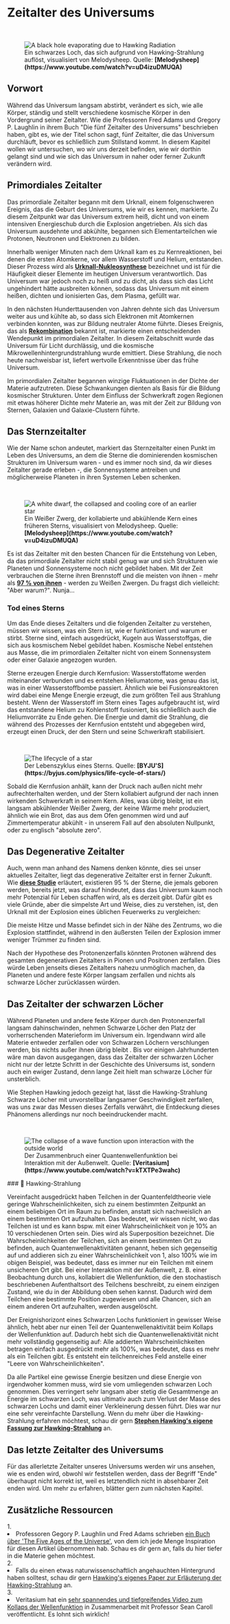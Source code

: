 
# Zeitalter des Universums

<ReadingTime />

<br/>
<figure>
<Image src={require(".//../../../resources/images/blackhole2.png")} alt="A black hole evaporating due to Hawking Radiation" />
<figcaption style={{ color: "rgb(156, 156, 156)", fontSize: "14px", marginTop: "2px" }}>Ein schwarzes Loch, das sich aufgrund von Hawking-Strahlung auflöst, visualisiert von Melodysheep. Quelle: <strong>[Melodysheep](https://www.youtube.com/watch?v=uD4izuDMUQA)</strong></figcaption>
</figure>

## Vorwort
Während das Universum langsam abstirbt, verändert es sich, wie alle Körper, ständig und stellt verschiedene kosmische Körper in den Vordergrund seiner Zeitalter. Wie die Professoren Fred Adams und Gregory P. Laughlin in ihrem Buch "Die fünf Zeitalter des Universums" beschrieben haben, gibt es, wie der Titel schon sagt, fünf Zeitalter, die das Universum durchläuft, bevor es schließlich zum Stillstand kommt. In diesem Kapitel wollen wir untersuchen, wo wir uns derzeit befinden, wie wir dorthin gelangt sind und wie sich das Universum in naher oder ferner Zukunft verändern wird.

## Primordiales Zeitalter
Das primordiale Zeitalter begann mit dem Urknall, einem folgenschweren Ereignis, das die Geburt des Universums, wie wir es kennen, markierte. Zu diesem Zeitpunkt war das Universum extrem heiß, dicht und von einem intensiven Energieschub durch die Explosion angetrieben. Als sich das Universum ausdehnte und abkühlte, begannen sich Elementarteilchen wie Protonen, Neutronen und Elektronen zu bilden.

Innerhalb weniger Minuten nach dem Urknall kam es zu Kernreaktionen, bei denen die ersten Atomkerne, vor allem Wasserstoff und Helium, entstanden. Dieser Prozess wird als <strong>[Urknall-Nukleosynthese](https://en.wikipedia.org/wiki/Big_Bang_nucleosynthesis)</strong> bezeichnet und ist für die Häufigkeit dieser Elemente im heutigen Universum verantwortlich. Das Universum war jedoch noch zu heiß und zu dicht, als dass sich das Licht ungehindert hätte ausbreiten können, sodass das Universum mit einem heißen, dichten und ionisierten Gas, dem Plasma, gefüllt war.

In den nächsten Hunderttausenden von Jahren dehnte sich das Universum weiter aus und kühlte ab, so dass sich Elektronen mit Atomkernen verbinden konnten, was zur Bildung neutraler Atome führte. Dieses Ereignis, das als <strong>[Rekombination](https://en.wikipedia.org/wiki/Recombination_(cosmology))</strong> bekannt ist, markierte einen entscheidenden Wendepunkt im primordialen Zeitalter. In diesem Zeitabschnitt wurde das Universum für Licht durchlässig, und die kosmische Mikrowellenhintergrundstrahlung wurde emittiert. Diese Strahlung, die noch heute nachweisbar ist, liefert wertvolle Erkenntnisse über das frühe Universum.

Im primordialen Zeitalter begannen winzige Fluktuationen in der Dichte der Materie aufzutreten. Diese Schwankungen dienten als Basis für die Bildung kosmischer Strukturen. Unter dem Einfluss der Schwerkraft zogen Regionen mit etwas höherer Dichte mehr Materie an, was mit der Zeit zur Bildung von Sternen, Galaxien und Galaxie-Clustern führte.

## Das Sternzeitalter
Wie der Name schon andeutet, markiert das Sternzeitalter einen Punkt im Leben des Universums, an dem die Sterne die dominierenden kosmischen Strukturen im Universum waren - und es immer noch sind, da wir dieses Zeitalter gerade erleben -, die Sonnensysteme antreiben und möglicherweise Planeten in ihren Systemen Leben schenken.

<br/>
<figure>
<Image src={require(".//../../../resources/images/whitedwarf.png")} alt="A white dwarf, the collapsed and cooling core of an earlier star" />
<figcaption style={{ color: "rgb(156, 156, 156)", fontSize: "14px", marginTop: "2px" }}>Ein Weißer Zwerg, der kollabierte und abkühlende Kern eines früheren Sterns, visualisiert von Melodysheep. Quelle: <strong>[Melodysheep](https://www.youtube.com/watch?v=uD4izuDMUQA)</strong></figcaption>
</figure>

Es ist das Zeitalter mit den besten Chancen für die Entstehung von Leben, da das primordiale Zeitalter nicht stabil genug war und sich Strukturen wie Planeten und Sonnensysteme noch nicht gebildet haben. Mit der Zeit verbrauchen die Sterne ihren Brennstoff und die meisten von ihnen - mehr als <strong>[97 % von ihnen](https://iopscience.iop.org/article/10.1086/319535)</strong> - werden zu Weißen Zwergen. Du fragst dich vielleicht: "Aber warum?". Nunja...

### Tod eines Sterns
Um das Ende dieses Zeitalters und die folgenden Zeitalter zu verstehen, müssen wir wissen, was ein Stern ist, wie er funktioniert und warum er stirbt. Sterne sind, einfach ausgedrückt, Kugeln aus Wasserstoffgas, die sich aus kosmischem Nebel gebildet haben. Kosmische Nebel entstehen aus Masse, die im primordialen Zeitalter nicht von einem Sonnensystem oder einer Galaxie angezogen wurden.

Sterne erzeugen Energie durch Kernfusion: Wasserstoffatome werden miteinander verbunden und es entstehen Heliumatome, was genau das ist, was in einer Wasserstoffbombe passiert. Ähnlich wie bei Fusionsreaktoren wird dabei eine Menge Energie erzeugt, die zum größten Teil aus Strahlung besteht. Wenn der Wasserstoff im Stern eines Tages aufgebraucht ist, wird das entstandene Helium zu Kohlenstoff fusioniert, bis schließlich auch die Heliumvorräte zu Ende gehen. Die Energie und damit die Strahlung, die während des Prozesses der Kernfusion entsteht und abgegeben wird, erzeugt einen Druck, der den Stern und seine Schwerkraft stabilisiert. 

<br/>
<figure>
<Image src={require(".//../../../resources/images/lifecycle.png")} alt="The lifecycle of a star" />
<figcaption style={{ color: "rgb(156, 156, 156)", fontSize: "14px", marginTop: "2px" }}>Der Lebenszyklus eines Sterns. Quelle: <strong>[BYJU'S](https://byjus.com/physics/life-cycle-of-stars/)</strong></figcaption>
</figure>

Sobald die Kernfusion anhält, kann der Druck nach außen nicht mehr aufrechterhalten werden, und der Stern kollabiert aufgrund der nach innen wirkenden Schwerkraft in seinem Kern.  Alles, was übrig bleibt, ist ein langsam abkühlender Weißer Zwerg, der keine Wärme mehr produziert, ähnlich wie ein Brot, das aus dem Ofen genommen wird und auf Zimmertemperatur abkühlt - in unserem Fall auf den absoluten Nullpunkt, oder zu englisch "absolute zero".

## Das Degenerative Zeitalter
Auch, wenn man anhand des Namens denken könnte, dies sei unser aktuelles Zeitalter, liegt das degenerative Zeitalter erst in ferner Zukunft. Wie <strong>[diese Studie](https://www.wired.com/2012/11/universe-making-stars/#:~:text=That%20means%20that%20rate%20at%20which%20new%20stars,universe%20will%20ever%20see%20have%20already%20been%20born)</strong> erläutert, existieren 95 % der Sterne, die jemals geboren werden, bereits jetzt, was darauf hindeutet, dass das Universum kaum noch mehr Potenzial für Leben schaffen wird, als es derzeit gibt. Dafür gibt es viele Gründe, aber die simpelste Art und Weise, dies zu verstehen, ist, den Urknall mit der Explosion eines üblichen Feuerwerks zu vergleichen:

Die meiste Hitze und Masse befindet sich in der Nähe des Zentrums, wo die Explosion stattfindet, während in den äußersten Teilen der Explosion immer weniger Trümmer zu finden sind.

Nach der Hypothese des Protonenzerfalls könnten Protonen während des gesamten degenerativen Zeitalters in Pionen und Positronen zerfallen. Dies würde Leben jenseits dieses Zeitalters nahezu unmöglich machen, da Planeten und andere feste Körper langsam zerfallen und nichts als schwarze Löcher zurücklassen würden.

## Das Zeitalter der schwarzen Löcher
Während Planeten und andere feste Körper durch den Protonenzerfall langsam dahinschwinden, nehmen Schwarze Löcher den Platz der vorherrschenden Materieform im Universum ein. Irgendwann wird alle Materie entweder zerfallen oder von Schwarzen Löchern verschlungen werden, bis nichts außer ihnen übrig bleibt . Bis vor einigen Jahrhunderten wäre man davon ausgegangen, dass das Zeitalter der schwarzen Löcher nicht nur der letzte Schritt in der Geschichte des Universums ist, sondern auch ein ewiger Zustand, denn lange Zeit hielt man schwarze Löcher für unsterblich.

Wie Stephen Hawking jedoch gezeigt hat, lässt die Hawking-Strahlung Schwarze Löcher mit unvorstellbar langsamer Geschwindigkeit zerfallen, was uns zwar das Messen dieses Zerfalls verwährt, die Entdeckung dieses Phänomens allerdings nur noch beeindruckender macht.

<br/>
<figure>
<Image src={require(".//../../../resources/images/wave.png")} alt="The collapse of a wave function upon interaction with the outside world" />
<figcaption style={{ color: "rgb(156, 156, 156)", fontSize: "14px", marginTop: "2px" }}>Der Zusammenbruch einer Quantenwellenfunktion bei Interaktion mit der Außenwelt. Quelle: <strong>[Veritasium](https://www.youtube.com/watch?v=kTXTPe3wahc)</strong></figcaption>
</figure>

<Callout type="info" emoji="">
### 📘 Hawking-Strahlung

Vereinfacht ausgedrückt haben Teilchen in der Quantenfeldtheorie viele geringe Wahrscheinlichkeiten, sich zu einem bestimmten Zeitpunkt an einem beliebigen Ort im Raum zu befinden, anstatt sich nachweislich an einem bestimmten Ort aufzuhalten. Das bedeutet, wir wissen nicht, wo das Teilchen ist und es kann bspw. mit einer Wahrscheinlichkeit von je 10% an 10 verschiedenen Orten sein. Dies wird als Superposition bezeichnet. Die Wahrscheinlichkeiten der Teilchen, sich an einem bestimmten Ort zu befinden, auch Quantenwellenaktivitäten genannt, heben sich gegenseitig auf und addieren sich zu einer Wahrscheinlichkeit von 1, also 100% wie im obigen Beispiel, was bedeutet, dass es immer nur ein Teilchen mit einem unsicheren Ort gibt. Bei einer Interaktion mit der Außenwelt, z. B. einer Beobachtung durch uns, kollabiert die Wellenfunktion, die den stochastisch beschriebenen Aufenthaltsort des Teilchens beschreibt, zu einem einzigen Zustand, wie du in der Abbildung oben sehen kannst. Dadurch wird dem Teilchen eine bestimmte Position zugewiesen und alle Chancen, sich an einem anderen Ort aufzuhalten, werden ausgelöscht. 

Der Ereignishorizont eines Schwarzen Lochs funktioniert in gewisser Weise ähnlich, hebt aber nur einen Teil der Quantenwellenaktivität beim Kollaps der Wellenfunktion auf. Dadurch hebt sich die Quantenwellenaktivität nicht mehr vollständig gegenseitig auf: Alle addierten Wahrscheinlichkeiten betragen einfach ausgedrückt mehr als 100%, was bedeutet, dass es mehr als ein Teilchen gibt. Es entsteht ein teilchenreiches Feld anstelle einer "Leere von Wahrscheinlichkeiten".

Da alle Partikel eine gewisse Energie besitzen und diese Energie von irgendwoher kommen muss, wird sie vom umliegenden schwarzen Loch genommen. Dies verringert sehr langsam aber stetig die Gesamtmenge an Energie im schwarzen Loch, was ultimativ auch zum Verlust der Masse des schwarzen Lochs und damit einer Verkleinerung dessen führt. Dies war nur eine sehr vereinfachte Darstellung. Wenn du mehr über die Hawking-Strahlung erfahren möchtest, schau dir gern <strong>[Stephen Hawking's eigene Fassung zur Hawking-Strahlung](https://www.brainmaster.com/software/pubs/physics/Hawking%20Particle%20Creation.pdf)</strong> an.
<br />
</Callout>

## Das letzte Zeitalter des Universums
Für das allerletzte Zeitalter unseres Universums werden wir uns ansehen, wie es enden wird, obwohl wir feststellen werden, dass der Begriff "Ende" überhaupt nicht korrekt ist, weil es letztendlich nicht in absehbarer Zeit enden wird. Um mehr zu erfahren, blätter gern zum nächsten Kapitel.


## Zusätzliche Ressourcen
<AdditionalResources>
  <div>
    <span>1. </span><li>Professoren Gegory P. Laughlin und Fred Adams schrieben <a href="https://en.wikipedia.org/wiki/The_Five_Ages_of_the_Universe" target="_blank">ein Buch über 'The Five Ages of the Universe'</a>, von dem ich jede Menge Inspiration für diesen Artikel übernommen hab. Schau es dir gern an, falls du hier tiefer in die Materie gehen möchtest.</li>
  </div>
  <div>
    <span>2. </span><li>Falls du einen etwas naturwissenschaftlich angehauchten Hintergrund haben solltest, schau dir gern <a href="https://www.brainmaster.com/software/pubs/physics/Hawking%20Particle%20Creation.pdf" target="_blank">Hawking's eigenes Paper zur Erläuterung der Hawking-Strahlung</a> an.</li>
  </div>
  <div>
    <span>3. </span><li>Veritasium hat ein <a href="https://www.youtube.com/watch?v=kTXTPe3wahc" target="_blank">sehr spannendes und tiefgreifendes Video zum Kollaps der Wellenfunktion</a> in Zusammenarbeit mit Professor Sean Caroll veröffentlicht. Es lohnt sich wirklich!</li>
  </div>
</AdditionalResources>


<Analytics />